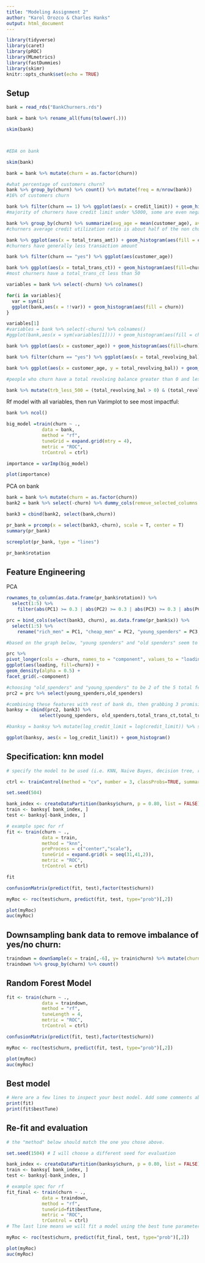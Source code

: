 ```yaml
---
title: "Modeling Assignment 2"
author: "Karol Orozco & Charles Hanks" 
output: html_document
---
```



```r
library(tidyverse)
library(caret)
library(pROC)
library(MLmetrics)
library(fastDummies)
library(skimr)
knitr::opts_chunk$set(echo = TRUE)
```

## Setup

```r
bank = read_rds("BankChurners.rds") 

bank = bank %>% rename_all(funs(tolower(.))) 

skim(bank)



#EDA on bank 

skim(bank)

bank = bank %>% mutate(churn = as.factor(churn))

#what percentage of customers churn? 
bank %>% group_by(churn) %>% count() %>% mutate(freq = n/nrow(bank))
#16% of customers churn 

bank %>% filter(churn == 1) %>% ggplot(aes(x = credit_limit)) + geom_histogram(bins = 4)
#majority of churners have credit limit under %5000, some are even negative...

bank %>% group_by(churn) %>% summarize(avg_age = mean(customer_age), avg_credit_limit = mean(credit_limit), avg_total_trans_amt = mean(total_trans_amt), avg_util_ratio = mean(avg_utilization_ratio))
#churners average credit utilization ratio is about half of the non churners...they are weening of their credit usage. 

bank %>% ggplot(aes(x = total_trans_amt)) + geom_histogram(aes(fill = churn))
#churners have generally less transaction amount 

bank %>% filter(churn == "yes") %>% ggplot(aes(customer_age))

bank %>% ggplot(aes(x = total_trans_ct)) + geom_histogram(aes(fill=churn))
#most churners have a total_trans_ct less than 50 

variables = bank %>% select(-churn) %>% colnames() 

for(i in variables){
  var = sym(i)
  ggplot(bank,aes(x = !!var)) + geom_histogram(aes(fill = churn))
}

variables[1]
#variables = bank %>% select(-churn) %>% colnames()
#ggplot(bank,aes(x = sym(variables[1]))) + geom_histogram(aes(fill = churn))

bank %>% ggplot(aes(x = customer_age)) + geom_histogram(aes(fill=churn))

bank %>% filter(churn == "yes") %>% ggplot(aes(x = total_revolving_bal)) + geom_histogram(aes(fill=churn))

bank %>% ggplot(aes(x = customer_age, y = total_revolving_bal)) + geom_point(aes(color = churn))

#people who churn have a total revolving balance greater than 0 and less than 

bank %>% mutate(trb_less_500 = (total_revolving_bal > 0) & (total_revolving_bal <=500)) %>% select(trb_less_500, churn) %>% group_by(trb_less_500, churn) %>% count()

```


Rf model with all variables, then run Varimplot to see most impactful: 
```r
bank %>% ncol()

big_model =train(churn ~ .,
             data = bank, 
             method = "rf",
             tuneGrid = expand.grid(mtry = 4),
             metric = "ROC",
             trControl = ctrl)

importance = varImp(big_model)

plot(importance)

```


PCA on bank 
```r


bank = bank %>% mutate(churn = as.factor(churn))
bank2 = bank %>% select(-churn) %>% dummy_cols(remove_selected_columns = T)

bank3 = cbind(bank2, select(bank,churn))

pr_bank = prcomp(x = select(bank3,-churn), scale = T, center = T)
summary(pr_bank)

screeplot(pr_bank, type = "lines")
```
```r
pr_bank$rotation
```

## Feature Engineering

PCA 

```r
rownames_to_column(as.data.frame(pr_bank$rotation)) %>% 
  select(1:5) %>% 
    filter(abs(PC1) >= 0.3 | abs(PC2) >= 0.3 | abs(PC3) >= 0.3 | abs(PC4) >= 0.3)

prc = bind_cols(select(bank3, churn), as.data.frame(pr_bank$x)) %>%
  select(1:5) %>%
    rename("rich_men" = PC1, "cheap_men" = PC2, "young_spenders" = PC3, "old_spenders"= PC4)

#based on the graph below, "young spenders" and "old spenders" seem to be the most impactful of whether they wil churn. 

prc %>%
pivot_longer(cols = -churn, names_to = "component", values_to = "loading") %>% mutate(churn = as.factor(churn)) %>%
ggplot(aes(loading, fill=churn)) +
geom_density(alpha = 0.5) +
facet_grid(.~component)


```

```r
#choosing "old_spenders" and "young_spenders" to be 2 of the 5 total features in the model: 
prc2 = prc %>% select(young_spenders,old_spenders) 

#combining these features with rest of bank ds, then grabbing 3 promising variables: 
banksy = cbind(prc2, bank3) %>% 
            select(young_spenders, old_spenders,total_trans_ct,total_trans_amt,total_revolving_bal, churn)

#banksy = banksy %>% mutate(log_credit_limit = log(credit_limit)) %>% select(-credit_limit)

ggplot(banksy, aes(x = log_credit_limit)) + geom_histogram()

```


## Specification: knn model 

```r
# specify the model to be used (i.e. KNN, Naive Bayes, decision tree, random forest, bagged trees) and the tuning parameters used

ctrl <- trainControl(method = "cv", number = 3, classProbs=TRUE, summaryFunction = twoClassSummary)

set.seed(504) 

bank_index <- createDataPartition(banksy$churn, p = 0.80, list = FALSE)
train <- banksy[ bank_index, ]
test <- banksy[-bank_index, ]

# example spec for rf
fit <- train(churn ~ .,
             data = train, 
             method = "knn",
             preProcess = c("center","scale"),
             tuneGrid = expand.grid(k = seq(31,41,2)),
             metric = "ROC",
             trControl = ctrl)

fit

confusionMatrix(predict(fit, test),factor(test$churn))

myRoc <- roc(test$churn, predict(fit, test, type="prob")[,2])

plot(myRoc)
auc(myRoc)

```
## Downsampling bank data to remove imbalance of yes/no churn: 

```r
traindown = downSample(x = train[,-6], y= train$churn) %>% mutate(churn = Class) %>% select(-Class)
traindown %>% group_by(churn) %>% count()
```

## Random Forest Model

```r
fit <- train(churn ~ .,
             data = traindown, 
             method = "rf",
             tuneLength = 4, 
             metric = "ROC",
             trControl = ctrl)

confusionMatrix(predict(fit, test),factor(test$churn))

myRoc <- roc(test$churn, predict(fit, test, type="prob")[,2])

plot(myRoc)
auc(myRoc) 

```


## Best model

```r
# Here are a few lines to inspect your best model. Add some comments about optimal hyperparameters.
print(fit)
print(fit$bestTune)
```


## Re-fit and evaluation

```r
# the "method" below should match the one you chose above. 

set.seed(1504) # I will choose a different seed for evaluation

bank_index <- createDataPartition(banksy$churn, p = 0.80, list = FALSE)
train <- banksy[ bank_index, ]
test <- banksy[-bank_index, ]

# example spec for rf
fit_final <- train(churn ~ .,
             data = traindown, 
             method = "rf",
             tuneGrid=fit$bestTune,
             metric = "ROC",
             trControl = ctrl) 
# The last line means we will fit a model using the best tune parameters your CV found above.

myRoc <- roc(test$churn, predict(fit_final, test, type="prob")[,2])

plot(myRoc)
auc(myRoc)
```


